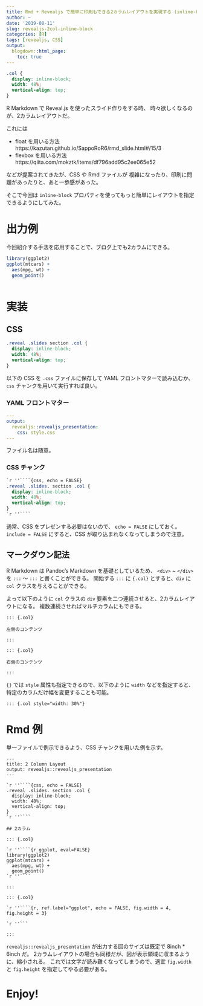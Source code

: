 ```yaml
---
title: Rmd + Revealjs で簡単に印刷もできる2カラムレイアウトを実現する (inline-block)
author: ~
date: '2019-08-11'
slug: revealjs-2col-inline-block
categories: [R]
tags: [revealjs, CSS]
output:
  blogdown::html_page:
    toc: true
---
```


```css
.col {
  display: inline-block;
  width: 48%;
  vertical-align: top;
}
```

R Markdown で Reveal.js を使ったスライド作りをする時、
時々欲しくなるのが、2カラムレイアウトだ。

これには

- float を用いる方法 \
  https://kazutan.github.io/SappoRoR6/rmd_slide.html#/15/3
- flexbox を用いる方法 \
  https://qiita.com/mokztk/items/df796add95c2ee065e52

などが提案されてきたが、CSS や Rmd ファイルが  複雑になったり、印刷に問題があったりと、あと一歩感があった。

そこで今回は `inline-block` プロパティを使ってもっと簡単にレイアウトを指定できるようにしてみた。

# 出力例

今回紹介する手法を応用することで、ブログ上でも2カラムにできる。

::: col

```r
library(ggplot2)
ggplot(mtcars) +
  aes(mpg, wt) +
  geom_point()
```

:::

::: col

```r

```

:::


# 実装

## CSS

```css
.reveal .slides section .col {
  display: inline-block;
  width: 48%;
  vertical-align: top;
}
```

以下の CSS を `.css` ファイルに保存して YAML フロントマターで読み込むか、 `css` チャンクを用いて実行すれば良い。

### YAML フロントマター

```yaml
---
output: 
  revealjs::revealjs_presentation:
    css: style.css
---
```

ファイル名は随意。

### CSS チャンク

````css
`r ''````{css, echo = FALSE}
.reveal .slides. section .col {
  display: inline-block;
  width: 48%;
  vertical-align: top;
}
`r ''````
````

通常、CSS をプレゼンする必要はないので、
`echo = FALSE` にしておく。
`include = FALSE` にすると、CSS が取り込まれなくなってしまうので注意。

## マークダウン記法

R Markdown は Pandoc's Markdown を基礎としているため、
`<div>` ~ `</div>` を `:::` ～ `:::` と書くことができる。
開始する `:::` に `{.col}` とすると、`div` に `col` クラスを与えることができる。

よって以下のように `col` クラスの `div` 要素を二つ連続させると、2カラムレイアウトになる。
複数連続させればマルチカラムにもできる。

```
::: {.col}

左側のコンテンツ

:::

::: {.col}

右側のコンテンツ

:::
```

`{}` では `style` 属性も指定できるので、以下のように `width` などを指定すると、特定のカラムだけ幅を変更することも可能。

```
::: {.col style="width: 30%"}
```

# Rmd 例

単一ファイルで例示できるよう、CSS チャンクを用いた例を示す。

`````
---
title: 2 Column Layout
output: revealjs::revealjs_presentation
---

`r ''````{css, echo = FALSE}
.reveal .slides. section .col {
  display: inline-block;
  width: 48%;
  vertical-align: top;
}
`r ''````

## 2カラム

::: {.col}

`r ''````{r ggplot, eval=FALSE}
library(ggplot2)
ggplot(mtcars) +
  aes(mpg, wt) +
  geom_point()
`r ''````

:::

::: {.col}

`r ''````{r, ref.label="ggplot", echo = FALSE, fig.width = 4, fig.height = 3}

`r ''```

:::
`````

`revealjs::revealjs_presentation` が出力する図のサイズは既定で 8inch * 6inch だ。
2カラムレイアウトの場合も同様だが、図が表示領域に収まるように、縮小される。
これでは文字が読み難くなってしまうので、適宜 `fig.width` と `fig.height` を指定してやる必要がある。

# Enjoy!
